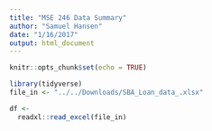 ```yaml
---
title: "MSE 246 Data Summary"
author: "Samuel Hansen"
date: "1/16/2017"
output: html_document
---
```


```r
knitr::opts_chunk$set(echo = TRUE)
```

```r
library(tidyverse)
file_in <- "../../Downloads/SBA_Loan_data_.xlsx"
```

```r
df <- 
  readxl::read_excel(file_in)
```

